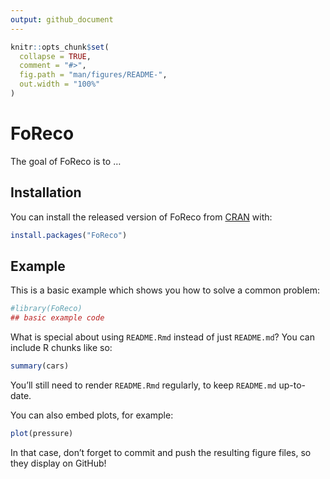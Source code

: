 ```yaml
---
output: github_document
---
```


<!-- README.md is generated from README.Rmd. Please edit that file -->

```r
knitr::opts_chunk$set(
  collapse = TRUE,
  comment = "#>",
  fig.path = "man/figures/README-",
  out.width = "100%"
)
```

# FoReco

<!-- badges: start -->
<!-- badges: end -->

The goal of FoReco is to ...

## Installation

You can install the released version of FoReco from [CRAN](https://CRAN.R-project.org) with:

``` r
install.packages("FoReco")
```

## Example

This is a basic example which shows you how to solve a common problem:

```r
#library(FoReco)
## basic example code
```

What is special about using `README.Rmd` instead of just `README.md`? You can include R chunks like so:

```r
summary(cars)
```

You'll still need to render `README.Rmd` regularly, to keep `README.md` up-to-date.

You can also embed plots, for example:

```r
plot(pressure)
```

In that case, don't forget to commit and push the resulting figure files, so they display on GitHub!
